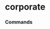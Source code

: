 # corporate


### Commands
<ul className='grid grid-cols-1 md:grid-cols-2 lg:grid-cols-3 xl:grid-cols-4 gap-4 -ml-6'>
<ReferenceCard
    title="spot_rates"
    description="Spot Rates. The spot rates for any maturity is the yield on a bond that provides a single payment..."
    url="corporate/spot_rates"
    command
/><ReferenceCard
    title="commercial_paper"
    description="Commercial Paper. Commercial paper (CP) consists of short-term, promissory notes issued primarily..."
    url="corporate/commercial_paper"
    command
/><ReferenceCard
    title="ice_bofa"
    description="ICE BofA US Corporate Bond Indices. The ICE BofA US Corporate Index tracks the performance of US..."
    url="corporate/ice_bofa"
    command
/><ReferenceCard
    title="hqm"
    description="High Quality Market Corporate Bond. The HQM yield curve represents the high quality corporate..."
    url="corporate/hqm"
    command
/><ReferenceCard
    title="moody"
    description="Moody Corporate Bond Index. Moody's Aaa and Baa are investment bonds that acts as an index of the..."
    url="corporate/moody"
    command
/>
</ul>

